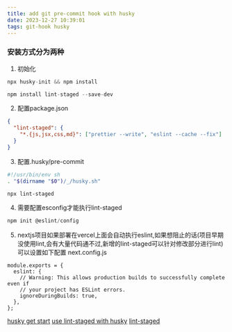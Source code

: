 ```yaml
---
title: add git pre-commit hook with husky
date: 2023-12-27 10:39:01
tags: git-hook husky
---
```


### 安装方式分为两种

1. 初始化

```javascript
npx husky-init && npm install
```

```javascript
npm install lint-staged --save-dev
```

2. 配置package.json

```json
{
  "lint-staged": {
    "*.{js,jsx,css,md}": ["prettier --write", "eslint --cache --fix"]
  }
}
```

3. 配置.husky/pre-commit

```bash
#!/usr/bin/env sh
. "$(dirname "$0")/_/husky.sh"

npx lint-staged
```

4. 需要配置esconfig才能执行lint-staged

```javascript
npm init @eslint/config
```

5. nextjs项目如果部署在vercel上面会自动执行eslint,如果想阻止的话(项目早期没使用lint,会有大量代码通不过,新增的lint-staged可以针对修改部分进行lint)可以设置如下配置
   next.config.js

```
module.exports = {
  eslint: {
    // Warning: This allows production builds to successfully complete even if
    // your project has ESLint errors.
    ignoreDuringBuilds: true,
  },
};
```

[husky get start](https://typicode.github.io/husky/getting-started.html)
[use lint-staged with husky](https://drag13.io/posts/create-new-nextjs-app-with-prettier-eslint-tests/index.html)
[lint-staged](https://github.com/lint-staged/lint-staged#examples)
